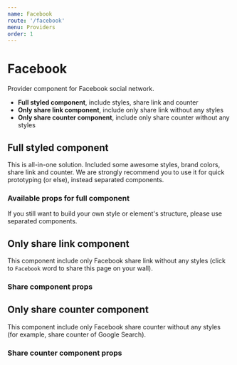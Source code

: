```yaml
---
name: Facebook
route: '/facebook'
menu: Providers
order: 1
---
```



# Facebook

Provider component for Facebook social network.

* **Full styled component**, include styles, share link and counter
* **Only share link component**, include only share link without any styles
* **Only share counter component**, include only share counter without any styles

## Full styled component

This is all-in-one solution. Included some awesome styles, brand colors, share link and counter. We are strongly recommend you to use it for quick prototyping (or else), instead separated components.

<Playground>
    <FacebookButton />
</Playground>

### Available props for full component

<PropsTable of={FacebookButton} />

If you still want to build your own style or element's structure, please use separated components.

## Only share link component

This component include only Facebook share link without any styles (click to `Facebook` word to share this page on your wall).

<Playground>
    <FacebookShareLink />
</Playground>

### Share component props

<PropsTable of={FacebookShareLink} />

## Only share counter component

This component include only Facebook share counter without any styles (for example, share counter of Google Search).

<Playground>
    <FacebookShareCounter url="https://google.com" />
</Playground>

### Share counter component props

<PropsTable of={FacebookShareCounter} />
